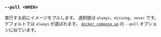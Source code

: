### `--pull <WHEN>`

実行する前にイメージをプルします。
選択肢は `always`、`missing`、`never` です。
デフォルトでは `always` が選ばれます。
[`docker compose up`][docker compose up] の `--pull` オプションに似ています。

[docker compose up]: https://docs.docker.com/reference/cli/docker/compose/up/